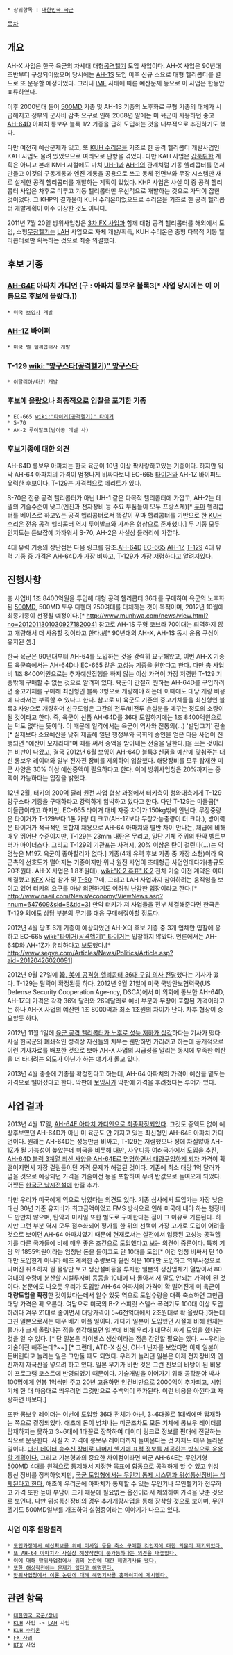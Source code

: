  * 상위항목 : [[대한민국 국군]]

[[목차]]

== 개요 ==
AH-X 사업은 한국 육군의 차세대 대형[[공격헬기]] 도입 사업이다. AH-X 사업은 90년대 초반부터 구상되어왔으며 당시에는 [[AH-1]]S 도입 이후 신규 소요로 대형 헬리콥터를 별도로 또 운용할 예정이었다. 그러나 [[IMF]] 사태에 따른 예산문제 등으로 이 사업은 한동안 표류하였다.

이후 2000년대 들어 [[500MD]] 기종 및 AH-1S 기종의 노후화로 구형 기종의 대체가 시급해지고 정부의 군사비 감축 요구로 인해 2008년 말에는 미 육군이 사용하던 중고 [[AH-64]]D 아파치 롱보우 블록 1/2 기종을 급히 도입하는 것을 내부적으로 추진하기도 했다.

다만 여전히 예산문제가 있고, 또 [[KUH 수리온]]을 기초로 한 공격 헬리콥터 개발사업인 KAH 사업도 물려 있었으므로 여러모로 난항을 겪었다. 다만 KAH 사업은 [[갑툭튀]]한 계획은 아니고 본래 KMH 시절에도 마치 [[UH-1]]과 [[AH-1]]의 관계처럼 기동 헬리콥터를 먼저 만들고 이것의 구동계통과 엔진 계통을 공용으로 쓰고 동체 전면부와 무장 시스템만 새로 설계한 공격 헬리콥터를 개발하는 계획이 있었다. KHP 사업은 사실 이 중 공격 헬리콥터 사업은 차후로 미루고 기동 헬리콥터만 우선적으로 개발하는 것으로 가닥이 잡힌 것이었다. 그 KHP의 결과물이 KUH 수리온이었으므로 수리온을 기초로 한 공격 헬리콥터 개발계획이 아주 이상한 것도 아니다.

2011년 7월 20일 방위사업청은 [[3차 FX 사업]]과 함께 대형 공격 헬리콥터를 해외에서 도입, 소형[[무장헬기]]는 [[LAH]] 사업으로 자체 개발/획득, KUH 수리온은 중형 다목적 기동 헬리콥터로만 획득하는 것으로 최종 의결했다.

== 후보 기종 ==
=== [[AH-64]]E 아파치 가디언 (구 : 아파치 롱보우 블록3[* 사업 당시에는 이 이름으로 후보에 올랐다.]) ===
 * 미국 [[보잉]]사 개발
=== [[AH-1]]Z 바이퍼 ===
 * 미국 벨 헬리콥터사 개발
=== T-129 [[wiki:"망구스타(공격헬기)" 망구스타]] ===
 * 이탈리아/터키 개발
=== 후보에 올랐으나 최종적으로 입찰을 포기한 기종 ===
 * EC-665 [[wiki:"타이거(공격헬기)" 타이거]]
 * S-70
 * AH-2 루이발크(남아공 데넬 사)

=== 후보기종에 대한 의견 ===
AH-64D 롱보우 아파치는 한국 육군이 10년 이상 짝사랑하고있는 기종이다. 하지만 워낙 AH-64 아파치의 가격이 엄청나게 비싸다보니 EC-665 [[타이거(공격헬기)|타이거]]와 AH-1Z 바이퍼도 유력한 후보이다. T-129는 가격적으로 메리트가 있다.

S-70은 전용 공격 헬리콥터가 아닌 UH-1 같은 다목적 헬리콥터에 가깝고, AH-2는 데넬의 기술수준이 낮고(엔진과 전자장비 등 주요 부품들이 모두 프랑스제)[* [[푸마]] 헬리콥터를 베이스로 하고있는 공격 헬리콥터로서 똑같이 푸마 헬리콥터를 기반으로 한 [[KUH 수리온]] 전용 공격 헬리콥터 역시 루이발크와 가까운 형상으로 존재했다.] 두 기종 모두 인지도는 듣보잡에 가까워서 S-70, AH-2은 사실상 들러리에 가깝다.

4대 유력 기종의 장단점은 다음 링크를 참조.[http://wkrkfcl13.blog.me/80140283854 AH-64D] [http://wkrkfcl13.blog.me/80140286902 EC-665] [http://wkrkfcl13.blog.me/80140285284 AH-1Z] [http://wkrkfcl13.blog.me/80140287963 T-129] 4대 유력 기종 중 가격은 AH-64D가 가장 비싸고, T-129가 가장 저렴하다고 알려져있다.

== 진행사항 ==
총 사업비 1조 8400억원을 투입해 대형 공격 헬리콥터 36대를 구매하여 육군의 노후화된 [[500MD]], 500MD 토우 디펜더 250여대를 대체하는 것이 목적이며, 2012년 10월에 최종기종이 선정될 예정이다.[* http://www.munhwa.com/news/view.html?no=2012011301030927182004] 참고로 AH-1S 구형 코브라 70여대는 퇴역하지 않고 개량해서 더 사용할 것이라고 한다.[http://bemil.chosun.com/nbrd/bbs/view.html?b_bbs_id=10040&pn=1&num=64396 #][* 90년대의 AH-X, AH-1S 동시 운용 구상이 유지된 셈.]

한국 육군은 90년대부터 AH-64를 도입하는 것을 강력히 요구해왔고, 이번 AH-X 기종도 육군측에서는 AH-64D나 EC-665 같은 고성능 기종을 원한다고 한다. 다만 총 사업비 1조 8400억원으로는 추가예산집행을 하지 않는 이상 가격이 가장 저렴한 T-129 기종밖에 구매할 수 없는 것으로 알려져 있다. 육군이 간절히 원하는 AH-64D를 구입하려면 중고기체를 구매해 최신형인 블록 3형으로 개량해야 하는데 이때에도 대당 개량 비용에 따라서는 부족할 수 있다고 한다. 참고로 미 육군도 기존의 중고기체들을 최신형인 블록3 사양으로 개량하며 신규도입은 그간의 전투/비전투 손실분을 메꾸는 정도의 소량이 될 것이라고 한다. 즉, 육군이 신품 AH-64D를 36대 도입하기에는 1조 8400억원으로는 턱도 없다는 뜻이다. 이 때문에 일각에서는 육군이 역사와 전통의(…) '발담그기' 전술[* 실제보다 소요예산을 낮춰 제출해 일단 행정부와 국회의 승인을 얻은 다음 사업이 진행되면 "예산이 모자라다"며 떼를 써서 증액을 받아내는 전술을 말한다.]을 쓰는 것이라는 비판이 나왔고, 결국 2012년 6월 보잉이 AH-64D 블록3 신품을 예산에 맞춰주는 대신 롱보우 레이더와 일부 전자전 장비를 제외하여 입찰했다. 해당장비를 모두 탑재한 미군 사양은 30% 이상 예산증액이 필요하다고 한다. 이에 방위사업청은 20%까지는 증액이 가능하다는 입장을 밝혔다.

12년 2월, 터키의 200억 달러 원전 사업 협상 과정에서 터키측이 청와대측에게 T-129 망구스타 기종을 구매하라고 강력하게 압박하고 있다고 한다. 다만 T-129는 미들급[* 미들급이라고 하지만, EC-665 타이거 대비 자중 차이가 150kg밖에 안난다. 무장중량은 타이거가 T-129보다 1톤 가량 더 크고(AH-1Z보다 무장가능중량이 더 크다.), 방어력은 타이거가 적극적인 복합재 채용으로 AH-64 아파치와 별반 차이 안나는, 체급에 비해 매우 뛰어난 수준이지만, T-129는 23mm 내탄은 무리고, 일단 기체 주위의 탄약 벨트부터가 마이너스다. 그리고 T-129의 기관포는 사격시, 20% 이상은 탄이 걸린다(...)는 악명높은 M197. 육군이 좋아할리가 없다.] 기종(4개 유력 후보 기종 중 가장 소형)이라 육군측의 선호도가 떨어지는 기종이지만 워낙 원전 사업이 초대형급 사업인데다가(총규모 20조원대. AH-X 사업은 1.8조원대), [[wiki:"K-2 흑표" K-2]] 전차 기술 이전 계약은 이미 체결했고 [[KFX]] 사업 참가 및 [[T-50]] 구매, 그리고 LAH 사업까지 참여하려는 움직임을 보이고 있어 터키의 요구를 마냥 외면하기도 어려워 난감한 입장이라고 한다.[* http://www.naeil.com/News/economy/ViewNews.asp?nnum=647609&sid=E&tid=3] 만약 터키가 저 사업들을 전부 체결해준다면 한국은 T-129 외에도 상당 부분의 무기를 대응 구매해줘야할 정도다.

2012년 4월 당초 6개 기종이 예상되었던 AH-X의 후보 기종 중 3개 업체만 입찰에 응하고 EC-665 [[wiki:"타이거(공격헬기)" 타이거]]는 입찰하지 않았다. 언론에서는 AH-64D와 AH-1Z가 유리하다고 보도했다.[* http://www.segye.com/Articles/News/Politics/Article.asp?aid=20120426020091]

2012년 9월 27일에 [http://news.naver.com/main/read.nhn?mode=LSD&mid=shm&sid1=100&oid=277&aid=0002848205 韓, 美에 공격형 헬리콥터 36대 구입 의사 전달]했다는 기사가 떴다. T-129는 탈락이 확정된듯 하다. 2012년 9월 21일에 미국 국방안보협력국(US Defense Security Cooperation Age-ncy, DSCA)에서 미 의회에 통보한 AH-64D, AH-1Z의 가격은 각각 36억 달러와 26억달러로 예비 부분과 무장이 포함된 가격이라고는 하나 AH-X 사업의 예산인 1조 8000억과 최소 1조원의 차이가 난다. 차후 협상이 중요할듯 하다.

2012년 11월 1일에 [http://view.asiae.co.kr/news/view.htm?idxno=2012110110502589600&nvr=Y 육군 공격 헬리콥터가 노후로 성능 저하가 심각]하다는 기사가 떴다. 사실 한국군의 폐쇄적인 성격상 자신들의 치부는 웬만하면 가리려고 하는데 공개적으로 이런 기사자료를 배포한 것으로 보아 AH-X 사업의 시급성을 알리는 동시에 부족한 예산을 더 타내려는 의도가 아닌가 하는 얘기가 돌고 있다.

2013년 4월 중순에 기종을 확정한다고 하는데, AH-64 아파치의 가격이 예산을 밑도는 가격으로 떨어졌다고 한다. 막판에 [[보잉]]사가 막판에 가격을 후려쳤다는 루머가 있다.

== 사업 결과 ==
2013년 4월 17일, [http://www.yonhapnews.co.kr/bulletin/2013/04/17/0200000000AKR20130417152000043.HTML?from=search AH-64E 아파치 가디언으로 최종확정되었다]. 그것도 증액도 없이 예상후보였던 AH-64D가 아닌 미 육군도 안 가지고 있는 최신형인 AH-64E 아파치 가디언이다. 원래는 AH-64D는 성능만큼 비싸고, T-129는 저렴했으나 성에 차질않아 AH-1Z가 될 가능성이 높았는데 [http://defense.aol.com/2012/10/22/army-loves-ah-64d-block-iii-enough-to-call-it-easy-will-taliban/ 미국을 비롯해 대만, 사우디등 여러국가에서 도입을 추진, AH-64D 블럭 3계열 최신 사양을 AH-64E로 명명하면서 대량구입하게 되자] 가격이 확 떨어지면서 가장 걸림돌이던 가격 문제가 해결된 것이다. 기존에 최소 대당 1억 달러가 넘을 것으로 예상되던 가격을 기술이전 등을 포함하여 무려 반값으로 들여오게 되었다. 어쨌든 [[한국군 낚시전설]]에 한줄 추가.

다만 우리가 미국에게 역으로 낚였다는 의견도 있다. 기종 심사에서 도입가는 가장 낮은 대신 30년 기준 유지비가 최고금액이었고 FMS 방식으로 인해 미국에 내야 하는 행정비도 만만치 않으며, 탄약과 미사일 또한 별도로 구매한다는 점이 그 이유로 거론된다. 하지만 그런 부분 역시 모두 점수화되어 평가를 한 뒤의 선택이 가장 고가로 도입이 어려울 것으로 보이던 AH-64 아파치였기 때문에 현재로서는 실전에서 입증된 고성능 공격헬기를 다른 국가들에 비해 매우 좋은 조건으로 도입했다고 보는 의견이 중론이다. 특히 기당 약 1855억원이라는 엄청난 돈을 들이고도 단 10대를 도입[* 이건 엄청 비싸서 단 10대만 도입한게 아니라 애초 계획한 수량보다 훨씬 적은 10대만 도입하고 외부사정으로 나머진 취소하자 원 물량만 보고 생산설비등을 투자한 일본의 생산업체가 열받아서 80여대의 수량에 분산할 시설투자비 등등을 10대에 다 몰아서 저 말도 안되는 가격이 된 것이다. 본문에도 나오듯 우리가 도입할 AH-64 아파치의 가격이 확 떨어진게 미 육군이 '''대량도입을 확정'''한 것이었다는데서 알수 있듯 역으로 도입수량을 대폭 축소하면 그만큼 대당 가격은 확 오른다. 여담으로 미국의 B-2 스피릿 스텔스 폭격기도 100대 이상 도입하려다 겨우 21대로 줄이면서 대당가격이 5~6천억대에서 2조원대로 확 올랐다.]하는데 그친 일본으로서는 매우 배가 아플 일이다. 게다가 일본이 도입했던 시절에 비해 현재는 물가가 크게 올랐다는 점을 생각해보면 일본에 비해 우리가 대단히 싸게 도입을 했다는 것을 알 수 있다. [* 단 일본은 라이센스 생산이라는 점은 감안할 필요는 있다. ~~우리는 기술이전 해주는데?~~] [* 그런데, ATD-X 심신, OH-1 닌자를 보았다면 이제 일본이 돈버린다고 놀리는 일은 그만둘 때도 되었다. 우리가 놀리던 일본은 이제 전자장비와 엔진까지 자국산을 넣으려 하고 있다. 일본 무기가 비싼 것은 그런 진보의 바탕이 된 비용이 프로그램 코스트에 반영되었기 때문이다. 기술개발을 이어가기 위해 공학분야 박사 100명에게 연봉 1억씩만 주고 20년 고용하면 인건비만으로 2000억이 추가되고, 시험기체 한 대 마음대로 띄우려면 그것만으로 수백억이 추가된다. 이런 비용을 아낀다고 자랑하면 바보다.]

또한 롱보우 레이더는 이번에 도입할 36대 전체가 아닌, 3~6대꼴로 1대씩에만 탑재하는 쪽으로 결정되었다. 애초에 돈이 넘쳐나는 미군조차도 모든 기체에 롱보우 레이더를 탑재하지는 못하고 3~6대에 1대꼴로 장착하여 데이터 링크로 정보를 편대에 전달하는 식으로 운용한다. 사실 저 가격에 롱보우 레이더까지 들여온다는 것 자체도 매우 놀라운 일이다. [http://app.yonhapnews.co.kr/YNA/Basic/article/new_search/YIBW_showSearchArticle.aspx?searchpart=article&searchtext=AH-64&contents_id=AKR20130417193300043 대신 데이터 송수신 장비로 나머지 헬기에 표적 정보를 제공하는 방식으로 운용할 계획이다.] 그리고 기본형과의 중요한 차이점이라면 미군 AH-64E는 무인기형 [[500MD]] 4대를 원격으로 통제해서 지정한 목표에 합동으로 공격하게 할 수 있고 위성 통신 장비를 장착하엿지만, [http://news.naver.com/main/read.nhn?mode=LSD&mid=sec&sid1=100&oid=001&aid=0006210463 국군 도입형에서는 무인기 통제 시스템과 위성통신장비는 삭제된다고 한다.] 애초에 우리군에 아파치가 통제할 수 있는 무인기나 무인헬기가 전무하고 가격 또한 높아 부담이 크기 때문에 필요없는 옵션이라서 제외하여 가격을 낮춘 것으로 보인다. 다만 위성통신장비의 경우 추가개량사업을 통해 장착할 것으로 보이며, 무인헬기도 500MD일부를 개조하여 실험중이라는 이야기가 나오고 있다.
=== 사업 이후 설왕설래 ===
 * [http://www.naeil.com/News/economy/ViewNews.asp?nnum=715059&sid=E&tid=3 도입과정에서 예산확보를 위해 미사일 등을 축소 구매한 것인지에 대한 의문이 제기되었다.]
 * [http://news.naver.com/main/read.nhn?mode=LSD&mid=sec&sid1=100&oid=277&aid=0002980796 또 AH-64 아파치가 사실상 해상작전이 불가능하다는 의견을 내놓았다.]
 * [http://www.korea.kr/policy/actuallyView.do?newsId=148761642&call_from=naver_news 이에 대해 방위사업청에서 위의 논란에 대한 해명기사를 냈다.]
 * [http://www.segye.com/Articles/News/Politics/Article.asp?aid=20130421001565&subctg1=&subctg2=&OutUrl=naver 또한 해상작전에는 문제가 없다고 해명했다.]
 * [http://www.dapa.go.kr/internet/information/major_business_plan/fighter_03.jsp 방위사업청에서 이론 논란에 대해 해명기사를 홈페이지에 게시했다.]

== 관련 항목 ==
 * [[대한민국 국군/장비]]
 * [[KLH]] 사업 -> [[LAH]] 사업
 * [[KUH 수리온]]
 * [[FX 사업]]
 * [[KFX]] 사업
